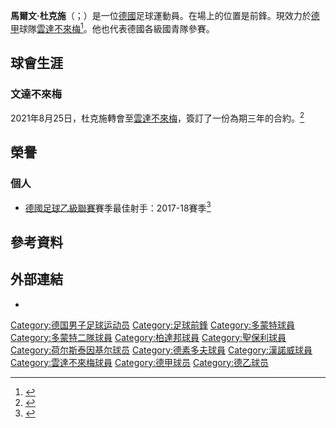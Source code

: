 {{noteTA
|G1=Football
|G2=UEFA
|G3=Bundesliga
}}
{{Infobox football biography
| name           = 馬爾文·杜克施<br>Marvin Ducksch
| image          = Marvin Ducksch 2013 in Wilhelmshaven.jpeg
| image_size     = 200
| caption        = 
| fullname       = Marvin Ducksch
| birth_date     = {{birth date and age|1994|3|7|df=y}}
| birth_place    = {{GER}}[[多特蒙德|多特蒙德]]
| height         = 1.88 m
| position       = [[前鋒|前鋒]]
| currentclub    = [[雲達不萊梅體育會|雲達不來梅]]
| clubnumber     = 7
| youthyears1    = 1998–2002      
| youthclubs1    = BSV Fortuna Dortmund 58
| youthyears2    = 2002–2013      
| youthclubs2    = [[多特蒙德足球俱樂部|多蒙特]]
| years1         = 2012–2016 | clubs1 = [[普鲁士多特蒙德二队|多特蒙德二队]]     | caps1 = 84 | goals1 = 36
| years2         = 2013–2015 | clubs2 = [[多特蒙德足球俱樂部|多蒙特]]        | caps2 = 6  | goals2 = 0
| years3         = 2014–2015 | clubs3 = → [[柏達邦07體育會|柏達邦]] (租借) | caps3 = 9  | goals3 = 1
| years4         = 2016–2018 | clubs4 = [[聖保利足球俱樂部|聖保利]]             | caps4 = 10 | goals4 = 1
| years5         = 2017–2018 | clubs5 = → [[荷尔斯泰因基尔|基爾]] (租借)   | caps5 = 49 | goals5 = 23
| years6         = 2018–2019 | clubs6 = [[福尔图娜杜塞尔多夫|杜塞爾多夫]]       | caps6 = 16 | goals6 = 1
| years7         = 2019–2021 | clubs7 = [[汉诺威96足球俱乐部|漢諾威]]              | caps7 = 66  | goals7 = 32
| years8         = 2021–     | clubs8 = [[雲達不萊梅體育會|雲達不來梅]]              | caps8 = 26  | goals8 = 18
| nationalyears1 = 2009
| nationalteam1  = 德國U15
| nationalcaps1  = 2
| nationalgoals1 = 1
| nationalyears2 = 2009–2010
| nationalteam2  = 德國U16
| nationalcaps2  = 5
| nationalgoals2 = 4
| nationalyears3 = 2010–2011
| nationalteam3  = 德國U17
| nationalcaps3  = 15
| nationalgoals3 = 4
| nationalyears4 = 2012
| nationalteam4  = 德國U18
| nationalcaps4  = 1
| nationalgoals4 = 1
| pcupdate       = 2022年4月26日
| ntupdate       =
}}

'''馬爾文·杜克施'''（{{lang-de|Marvin Ducksch}}；{{bd|1994年|3月7日}}）是一位[[德國|德國]]足球運動員。在場上的位置是前鋒。現效力於[[德甲|德甲]]球隊[[雲達不萊梅體育會|雲達不來梅]]<ref name="Marvin Ducksch">{{cite web | url = http://www.bvb.de/?%E5%84%ECZ%1B%E6%F4%9A | title = Marvin Ducksch | language = de | publisher = bvb.de | accessdate = 2013-10-02}}</ref>。他也代表德國各級國青隊參賽。

== 球會生涯 ==
=== 文達不來梅 ===
2021年8月25日，杜克施轉會至[[雲達不萊梅體育會|雲達不來梅]]，簽訂了一份為期三年的合約。<ref>{{cite web |url=https://www.kicker.de/zurueck-zu-anfang-torjaeger-ducksch-wechselt-nach-bremen-869386/artikel |title=Zurück zu Anfang: Torjäger Ducksch wechselt nach Bremen  |publisher=Kicker |date=2021-08-25 |language=de}}</ref>

== 榮譽 ==
=== 個人 ===
*[[德國足球乙級聯賽|德國足球乙級聯賽]]賽季最佳射手：2017-18賽季<ref>{{cite web|title=Marvin Ducksch: who is the striker leading Werder Bremen's promotion push?|url=https://www.bundesliga.com/en/2bundesliga/news/marvin-ducksch-who-is-the-striker-leading-werder-bremen-s-promotion-push-19436|publisher=Bundesliga|date=2022-04-05}}</ref>

==參考資料==
{{Reflist}}

==外部連結==
* {{Soccerway}}

{{雲達不來梅球員名單}}

{{DEFAULTSORT: Ducksch, Marvin}}
[[Category:德国男子足球运动员|Category:德国男子足球运动员]]
[[Category:足球前鋒|Category:足球前鋒]]
[[Category:多蒙特球員|Category:多蒙特球員]]
[[Category:多蒙特二隊球員|Category:多蒙特二隊球員]]
[[Category:柏達邦球員|Category:柏達邦球員]]
[[Category:聖保利球員|Category:聖保利球員]]
[[Category:荷尔斯泰因基尔球员|Category:荷尔斯泰因基尔球员]]
[[Category:德素多夫球員|Category:德素多夫球員]]
[[Category:漢諾威球員|Category:漢諾威球員]]
[[Category:雲達不來梅球員|Category:雲達不來梅球員]]
[[Category:德甲球员|Category:德甲球员]]
[[Category:德乙球员|Category:德乙球员]]

{{Sport-bio-stub}}